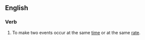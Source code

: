 ==English==

===Verb===
{{en-verb|syncronizes|syncronizing|syncronized}}

# {{label|en|computing|or|proscribed}} {{alternative spelling of|synchronize|lang=en}} To make two events occur at the same [[time]] or at the same [[rate]].